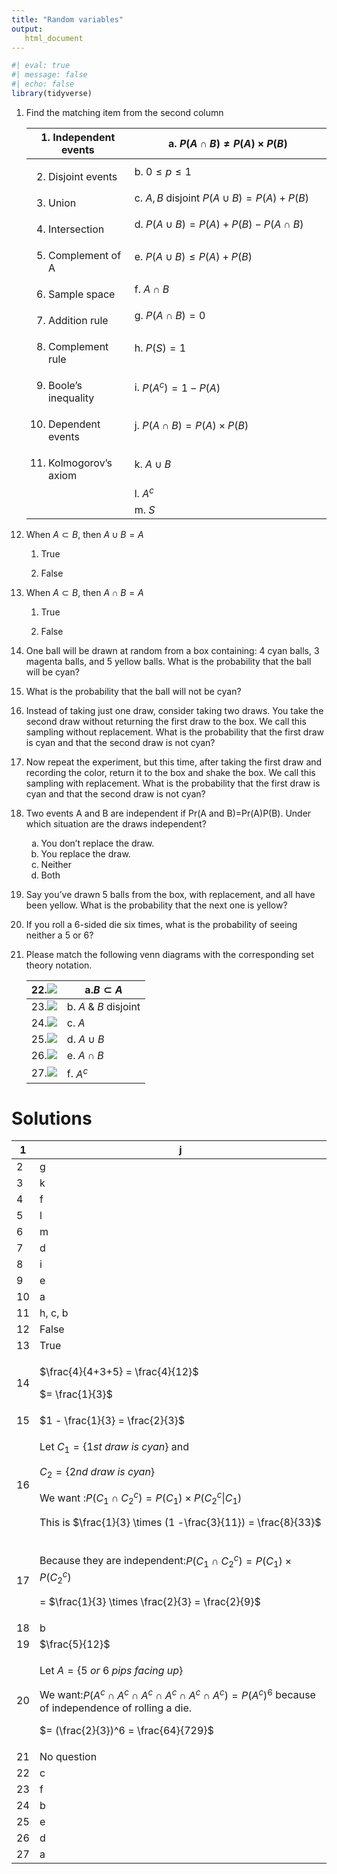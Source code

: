 ```yaml
---
title: "Random variables"
output: 
   html_document
---
```


```r
#| eval: true
#| message: false
#| echo: false
library(tidyverse)
```

1.  Find the matching item from the second column

    +------------------------+-----------------------------------------------+
    | 1\. Independent events | a\. $P(A \cap B) \neq P(A) \times P(B)$       |
    +========================+===============================================+
    | 2.  Disjoint events    | b\. $0\leq p \leq 1$                          |
    +------------------------+-----------------------------------------------+
    | 3.  Union              | c\. $A, B$ disjoint $P(A\cup B) = P(A) +P(B)$ |
    +------------------------+-----------------------------------------------+
    | 4.  Intersection       | d\. $P(A \cup B) = P(A) + P(B) - P(A \cap B)$ |
    +------------------------+-----------------------------------------------+
    | 5.  Complement of A    | e\. $P(A \cup B) \leq P(A) + P(B)$            |
    +------------------------+-----------------------------------------------+
    | 6.  Sample space       | f\. $A \cap B$                                |
    +------------------------+-----------------------------------------------+
    | 7.  Addition rule      | g\. $P(A \cap B) = 0$                         |
    +------------------------+-----------------------------------------------+
    | 8.  Complement rule    | h\. $P(S) = 1$                                |
    +------------------------+-----------------------------------------------+
    | 9.  Boole's inequality | i\. $P(A^c) = 1 - P(A)$                       |
    +------------------------+-----------------------------------------------+
    | 10. Dependent events   | j\. $P(A \cap B) = P(A) \times P(B)$          |
    +------------------------+-----------------------------------------------+
    | 11. Kolmogorov's axiom | k\. $A \cup B$                                |
    +------------------------+-----------------------------------------------+
    |                        | l\. $A^c$                                     |
    +------------------------+-----------------------------------------------+
    |                        | m\. $S$                                       |
    +------------------------+-----------------------------------------------+

<!-- -->

12. When $A \subset B$, then $A \cup B = A$

    1.  True

    2.  False

13. When $A \subset B$, then $A \cap B = A$

    1.  True

    2.  False

14. One ball will be drawn at random from a box containing: 4 cyan balls, 3 magenta balls, and 5 yellow balls. What is the probability that the ball will be cyan?

15. What is the probability that the ball will not be cyan?

16. Instead of taking just one draw, consider taking two draws. You take the second draw without returning the first draw to the box. We call this sampling without replacement. What is the probability that the first draw is cyan and that the second draw is not cyan?

17. Now repeat the experiment, but this time, after taking the first draw and recording the color, return it to the box and shake the box. We call this sampling with replacement. What is the probability that the first draw is cyan and that the second draw is not cyan?

18. Two events A and B are independent if Pr(A and B)=Pr(A)P(B). Under which situation are the draws independent?

    a.  You don't replace the draw.
    b.  You replace the draw.
    c.  Neither
    d.  Both

19. Say you've drawn 5 balls from the box, with replacement, and all have been yellow. What is the probability that the next one is yellow?

20. If you roll a 6-sided die six times, what is the probability of seeing neither a 5 or 6?

21. Please match the following venn diagrams with the corresponding set theory notation.

    | 22.![](ae-7-images/A.png)           | a.$B \subset A$        |
    |-------------------------------------|------------------------|
    | 23.![](ae-7-images/A-comp.png)      | b\. $A$ & $B$ disjoint |
    | 24.![](ae-7-images/AdisjointB.png)  | c\. $A$                |
    | 25.![](ae-7-images/AintersectB.png) | d\. $A \cup B$         |
    | 26.![](ae-7-images/AunionB.png)     | e\. $A \cap B$         |
    | 27.![](ae-7-images/BsubsetA.png)    | f\. $A^c$              |

# Solutions

+---------+--------------------------------------------------------------------------------------------------------------------+
| 1       | j                                                                                                                  |
+=========+====================================================================================================================+
| 2       | g                                                                                                                  |
+---------+--------------------------------------------------------------------------------------------------------------------+
| 3       | k                                                                                                                  |
+---------+--------------------------------------------------------------------------------------------------------------------+
| 4       | f                                                                                                                  |
+---------+--------------------------------------------------------------------------------------------------------------------+
| 5       | l                                                                                                                  |
+---------+--------------------------------------------------------------------------------------------------------------------+
| 6       | m                                                                                                                  |
+---------+--------------------------------------------------------------------------------------------------------------------+
| 7       | d                                                                                                                  |
+---------+--------------------------------------------------------------------------------------------------------------------+
| 8       | i                                                                                                                  |
+---------+--------------------------------------------------------------------------------------------------------------------+
| 9       | e                                                                                                                  |
+---------+--------------------------------------------------------------------------------------------------------------------+
| 10      | a                                                                                                                  |
+---------+--------------------------------------------------------------------------------------------------------------------+
| 11      | h, c, b                                                                                                            |
+---------+--------------------------------------------------------------------------------------------------------------------+
| 12      | False                                                                                                              |
+---------+--------------------------------------------------------------------------------------------------------------------+
| 13      | True                                                                                                               |
+---------+--------------------------------------------------------------------------------------------------------------------+
| 14      | $\frac{4}{4+3+5} = \frac{4}{12}$                                                                                   |
|         |                                                                                                                    |
|         | $= \frac{1}{3}$                                                                                                    |
+---------+--------------------------------------------------------------------------------------------------------------------+
| 15      | $1 - \frac{1}{3} = \frac{2}{3}$                                                                                    |
+---------+--------------------------------------------------------------------------------------------------------------------+
| 16      | Let $C_1 = \{1st\:draw \: is \:cyan\}$ and                                                                         |
|         |                                                                                                                    |
|         | $C_2 = \{2nd\: draw\: is\: cyan\}$                                                                                 |
|         |                                                                                                                    |
|         | We want :$P(C_1 \cap C_2^c) = P(C_1) \times P(C_2^c \vert C_1)$                                                    |
|         |                                                                                                                    |
|         | This is $\frac{1}{3} \times (1 -\frac{3}{11}) = \frac{8}{33}$                                                      |
+---------+--------------------------------------------------------------------------------------------------------------------+
| 17      | Because they are independent:$P(C_1 \cap C_2^c) = P(C_1) \times P(C_2^c)$                                          |
|         |                                                                                                                    |
|         | = $\frac{1}{3} \times \frac{2}{3} = \frac{2}{9}$                                                                   |
+---------+--------------------------------------------------------------------------------------------------------------------+
| 18      | b                                                                                                                  |
+---------+--------------------------------------------------------------------------------------------------------------------+
| 19      | $\frac{5}{12}$                                                                                                     |
+---------+--------------------------------------------------------------------------------------------------------------------+
| 20      | Let $A = \{5 \: or \: 6 \: pips\: facing\: up\}$                                                                   |
|         |                                                                                                                    |
|         | We want:$P(A^c \cap A^c \cap A^c \cap A^c \cap A^c \cap A^c) = P(A^c)^6$ because of independence of rolling a die. |
|         |                                                                                                                    |
|         | $= (\frac{2}{3})^6 = \frac{64}{729}$                                                                               |
+---------+--------------------------------------------------------------------------------------------------------------------+
| 21      | No question                                                                                                        |
+---------+--------------------------------------------------------------------------------------------------------------------+
| 22      | c                                                                                                                  |
+---------+--------------------------------------------------------------------------------------------------------------------+
| 23      | f                                                                                                                  |
+---------+--------------------------------------------------------------------------------------------------------------------+
| 24      | b                                                                                                                  |
+---------+--------------------------------------------------------------------------------------------------------------------+
| 25      | e                                                                                                                  |
+---------+--------------------------------------------------------------------------------------------------------------------+
| 26      | d                                                                                                                  |
+---------+--------------------------------------------------------------------------------------------------------------------+
| 27      | a                                                                                                                  |
+---------+--------------------------------------------------------------------------------------------------------------------+
